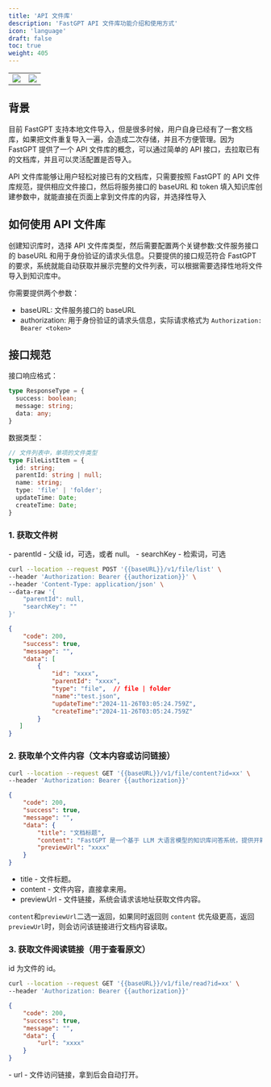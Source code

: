 ```yaml
---
title: 'API 文件库'
description: 'FastGPT API 文件库功能介绍和使用方式'
icon: 'language'
draft: false
toc: true
weight: 405
---
```



| | |
| --- | --- |
| ![](/imgs/image-18.png) | ![](/imgs/image-19.png) |

## 背景

目前 FastGPT 支持本地文件导入，但是很多时候，用户自身已经有了一套文档库，如果把文件重复导入一遍，会造成二次存储，并且不方便管理。因为 FastGPT 提供了一个 API 文件库的概念，可以通过简单的 API 接口，去拉取已有的文档库，并且可以灵活配置是否导入。

API 文件库能够让用户轻松对接已有的文档库，只需要按照 FastGPT 的 API 文件库规范，提供相应文件接口，然后将服务接口的 baseURL 和 token 填入知识库创建参数中，就能直接在页面上拿到文件库的内容，并选择性导入

## 如何使用 API 文件库

创建知识库时，选择 API 文件库类型，然后需要配置两个关键参数:文件服务接口的 baseURL 和用于身份验证的请求头信息。只要提供的接口规范符合 FastGPT 的要求，系统就能自动获取并展示完整的文件列表，可以根据需要选择性地将文件导入到知识库中。

你需要提供两个参数：
- baseURL: 文件服务接口的 baseURL
- authorization: 用于身份验证的请求头信息，实际请求格式为 `Authorization: Bearer <token>`

## 接口规范

接口响应格式：

```ts
type ResponseType = {
  success: boolean;
  message: string;
  data: any;
}
```

数据类型：

```ts
// 文件列表中，单项的文件类型
type FileListItem = {
  id: string;
  parentId: string | null;
  name: string;
  type: 'file' | 'folder';
  updateTime: Date;
  createTime: Date;
}
```


### 1. 获取文件树

<Tabs>
  <Tab title="请求示例" >


<Alert icon=" " context="success">
- parentId - 父级 id，可选，或者 null。
- searchKey - 检索词，可选
</Alert>

```bash
curl --location --request POST '{{baseURL}}/v1/file/list' \
--header 'Authorization: Bearer {{authorization}}' \
--header 'Content-Type: application/json' \
--data-raw '{
    "parentId": null,
    "searchKey": ""
}'
```


  </Tab>

  <Tab title="响应示例" >


```json
{
    "code": 200,
    "success": true,
    "message": "",
    "data": [
        {
            "id": "xxxx",
            "parentId": "xxxx",
            "type": "file",  // file | folder
            "name":"test.json",
            "updateTime":"2024-11-26T03:05:24.759Z",
            "createTime":"2024-11-26T03:05:24.759Z"
        }
   ]
}
```


  </Tab>
</Tabs>

### 2. 获取单个文件内容（文本内容或访问链接）

<Tabs>
  <Tab title="请求示例" >


```bash
curl --location --request GET '{{baseURL}}/v1/file/content?id=xx' \
--header 'Authorization: Bearer {{authorization}}'
```


  </Tab>

  <Tab title="响应示例" >


```json
{
    "code": 200,
    "success": true,
    "message": "",
    "data": {
        "title": "文档标题",
        "content": "FastGPT 是一个基于 LLM 大语言模型的知识库问答系统，提供开箱即用的数据处理、模型调用等能力。同时可以通过 Flow 可视化进行工作流编排，从而实现复杂的问答场景！\n",
        "previewUrl": "xxxx"
    }
}
```

<Alert icon=" " context="success">

- title - 文件标题。
- content - 文件内容，直接拿来用。
- previewUrl - 文件链接，系统会请求该地址获取文件内容。

`content`和`previewUrl`二选一返回，如果同时返回则 `content` 优先级更高，返回 `previewUrl`时，则会访问该链接进行文档内容读取。

</Alert>


  </Tab>
</Tabs>


### 3. 获取文件阅读链接（用于查看原文）

<Tabs>
  <Tab title="请求示例" >


id 为文件的 id。

```bash
curl --location --request GET '{{baseURL}}/v1/file/read?id=xx' \
--header 'Authorization: Bearer {{authorization}}'
```


  </Tab>

  <Tab title="响应示例" >


```json
{
    "code": 200,
    "success": true,
    "message": "",
    "data": {
        "url": "xxxx"
    }
}
```

<Alert icon=" " context="success">
- url - 文件访问链接，拿到后会自动打开。
</Alert>


  </Tab>
</Tabs>


